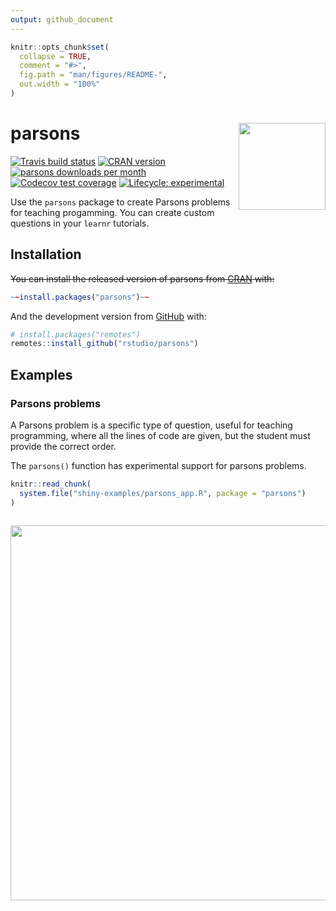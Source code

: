 ```yaml
---
output: github_document
---
```


<!-- README.md is generated from README.Rmd. Please edit that file -->

```r
knitr::opts_chunk$set(
  collapse = TRUE,
  comment = "#>",
  fig.path = "man/figures/README-",
  out.width = "100%"
)
```

# parsons <img src='man/figures/parsons-logo.png' align="right" height="139" />


<!-- badges: start -->
[![Travis build status](https://travis-ci.org/rstudio/parsons.svg?branch=master)](https://travis-ci.org/rstudio/parsons)
[![CRAN version](http://www.r-pkg.org/badges/version/parsons)](https://cran.r-project.org/package=parsons)
[![parsons downloads per month](http://cranlogs.r-pkg.org/badges/parsons)](http://www.rpackages.io/package/parsons)
[![Codecov test coverage](https://codecov.io/gh/rstudio/parsons/branch/master/graph/badge.svg)](https://codecov.io/gh/rstudio/parsons?branch=master)
[![Lifecycle: experimental](https://img.shields.io/badge/lifecycle-experimental-orange.svg)](https://www.tidyverse.org/lifecycle/#experimental)
<!-- badges: end -->


Use the `parsons` package to create Parsons problems for teaching progamming. You can create custom questions in your `learnr` tutorials.


## Installation

~~You can install the released version of parsons from [CRAN](https://CRAN.R-project.org) with:~~

```r
~~install.packages("parsons")~~
```

And the development version from [GitHub](https://github.com/rstudio/parsons) with:

```r
# install.packages("remotes")
remotes::install_github("rstudio/parsons")
```

## Examples


### Parsons problems

A Parsons problem is a specific type of question, useful for teaching programming, where all the lines of code are given, but the student must provide the correct order.

The `parsons()` function has experimental support for parsons problems.


```r
knitr::read_chunk(
  system.file("shiny-examples/parsons_app.R", package = "parsons")
)
```

```r
```

<center>
<img src="man/figures/parsons_app.gif" style = 'width:600px;'></img>
</center>



